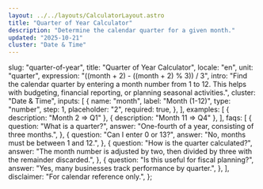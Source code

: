 ```yaml
---
layout: ../../layouts/CalculatorLayout.astro
title: "Quarter of Year Calculator"
description: "Determine the calendar quarter for a given month."
updated: "2025-10-21"
cluster: "Date & Time"
---
```



  slug: "quarter-of-year",
  title: "Quarter of Year Calculator",
  locale: "en",
  unit: "quarter",
  expression: "((month + 2) - ((month + 2) % 3)) / 3",
  intro:
    "Find the calendar quarter by entering a month number from 1 to 12. This helps with budgeting, financial reporting, or planning seasonal activities.",
  cluster: "Date & Time",
  inputs: [
      {
        name: "month",
        label: "Month (1-12)",
        type: "number",
        step: 1,
        placeholder: "2",
        required: true,
      },
    ],
  examples: [
    { description: "Month 2 ⇒ Q1" },
    { description: "Month 11 ⇒ Q4" },
  ],
  faqs: [
    {
      question: "What is a quarter?",
      answer: "One-fourth of a year, consisting of three months.",
    },
    {
      question: "Can I enter 0 or 13?",
      answer: "No, months must be between 1 and 12.",
    },
    {
      question: "How is the quarter calculated?",
      answer: "The month number is adjusted by two, then divided by three with the remainder discarded.",
    },
    {
      question: "Is this useful for fiscal planning?",
      answer: "Yes, many businesses track performance by quarter.",
    },
  ],
  disclaimer:
    "For calendar reference only.",
};

<Calculator schema={schema} />
